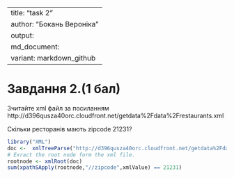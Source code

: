 
----
title: "task 2"
author: "Бокань Вероніка"
output:
  md_document:
    variant: markdown_github
---

# Завдання 2.(1 бал)

Зчитайте xml файл за посиланням http://d396qusza40orc.cloudfront.net/getdata%2Fdata%2Frestaurants.xml

Скільки ресторанів мають zipcode 21231?


```{r}
library("XML")
doc <-  xmlTreeParse("http://d396qusza40orc.cloudfront.net/getdata%2Fdata%2Frestaurants.xml",useInternal = TRUE)
# Exract the root node form the xml file.
rootnode <- xmlRoot(doc)
sum(xpathSApply(rootnode,"//zipcode",xmlValue) == 21231)
```
